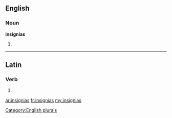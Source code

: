 ==English==

===Noun===
'''insignias'''

# {{plural of|[[insignia]]}}

[[Category:English plurals]]

----

==Latin==

===Verb===
{{la-verb-form|insigniās}}

# {{conjugation of|insignio|insigniō|2|s|pres|act|sub|lang=la}}


[[ar:insignias]]
[[fr:insignias]]
[[my:insignias]]